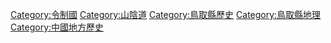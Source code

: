 {{catmore}}

[[Category:令制國|Category:令制國]]
[[Category:山陰道|Category:山陰道]]
[[Category:鳥取縣歷史|Category:鳥取縣歷史]]
[[Category:鳥取縣地理|Category:鳥取縣地理]]
[[Category:中國地方歷史|Category:中國地方歷史]]